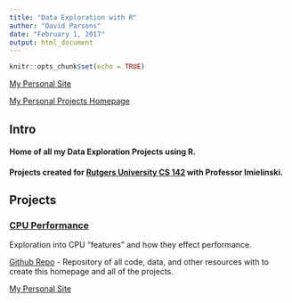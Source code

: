 ```yaml
---
title: "Data Exploration with R"
author: "David Parsons"
date: "February 1, 2017"
output: html_document
---
```


```r
knitr::opts_chunk$set(echo = TRUE)
```

[My Personal Site](../index.html)

[My Personal Projects Homepage](../projects.html)

## Intro

#### Home of all my Data Exploration Projects using R.

#### Projects created for [Rutgers University CS 142](http://data101.cs.rutgers.edu/) with Professor Imielinski.

## Projects

### [CPU Performance](CPU_Perf.html)

Exploration into CPU "features" and how they effect performance.

[Github Repo](https://github.com/Parsons-David/Data-Exploration) - Repository of all code, data, and other resources with to create this homepage and all of the projects.

[My Personal Site](../index.html)